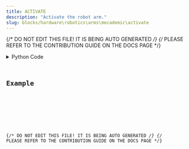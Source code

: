 ```yaml
---
title: ACTIVATE
description: "Activate the robot arm."
slug: blocks/hardware\robotics\arms\mecademic\activate
---
```


{/* DO NOT EDIT THIS FILE! IT IS BEING AUTO GENERATED */}
{/* PLEASE REFER TO THE CONTRIBUTION GUIDE ON THE DOCS PAGE */}


<PythonDocsDisplay docstring={docstring} />
<details>
<summary>Python Code</summary>



<Code code={pythonCode} lang="py" wrap theme="dracula" />

[Find this Flojoy Block on GitHub](https://github.com/flojoy-ai/blocks/blob/main/blocks/HARDWARE\ROBOTICS\ARMS\MECADEMIC\ACTIVATE/ACTIVATE.py)

</details>

## Example


<GetHelpWidget />


<AppDisplay app={app} blockName="ACTIVATE" client:visible />


<Example />

{/* DO NOT EDIT THIS FILE! IT IS BEING AUTO GENERATED */}
{/* PLEASE REFER TO THE CONTRIBUTION GUIDE ON THE DOCS PAGE */}
